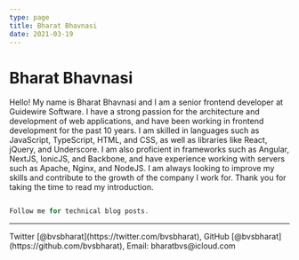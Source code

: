 ```yaml
---
type: page
title: Bharat Bhavnasi
date: 2021-03-19
---
```


# Bharat Bhavnasi

Hello! My name is Bharat Bhavnasi and I am a senior frontend developer at Guidewire Software.
I have a strong passion for the architecture and development of web applications, and have been working in frontend development for the past 10 years. I am skilled in languages such as JavaScript, TypeScript, HTML, and CSS, as well as libraries like React, jQuery, and Underscore. I am also proficient in frameworks such as Angular, NextJS, IonicJS, and Backbone, and have experience working with servers such as Apache, Nginx, and NodeJS. I am always looking to improve my skills and contribute to the growth of the company I work for. Thank you for taking the time to read my introduction.

```js

Follow me for technical blog posts.

```

---

<div>
  Twitter [@bvsbharat](https://twitter.com/bvsbharat), 
  GitHub [@bvsbharat](https://github.com/bvsbharat), 
  Email: bharatbvs@icloud.com
</div>
